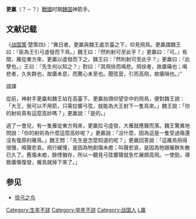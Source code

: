 '''更羸'''（？－？）[[戰國|戰國]]时期[[魏国|魏国]]神箭手。

== 文献记载 ==
《[[战国策|战国策]]·楚策四》：“異日者，更羸與魏王處京臺之下，仰見飛鳥。更羸謂魏王曰：『臣為王引弓虛發而下鳥。』魏王曰：『然則射可至此乎？』更羸曰：『可。』有間，雁從東方來，更羸以虛發而下之。魏王曰：『然則射可至此乎？』更羸曰：『此孽也。』王曰：『先生何以知之？』對曰：『其飛徐而鳴悲。飛徐者，故瘡痛也；鳴悲者，久失群也，故瘡未息，而驚心未至也。聞弦音，引而高飛，故瘡隕也。』”

語譯

從前，神射手更羸和魏王站在高臺下。更羸抬頭仰望空中的飛鳥，便對魏王說：「大王，我可以不用箭，只需拉響弓弦，就能為大王射下一隻鳥來。」魏王說：「你的射術真有這麼高妙嗎？」更羸說：「是的。」

過了一會兒，有一隻雁從東方飛來，更羸拉弓虛發，大雁就應聲而落。魏王驚異地問說：「你的射術為什麼這麼高妙呢？」更羸說：「沒什麼，因為這是一隻受過傷還沒有復原的雁鳥。」魏王問：「先生是怎麼知道的呢？」更羸回答說：「這雁鳥飛得很慢，鳴聲悲哀。飛行緩慢，是因為牠創傷未癒；叫聲悲哀，是因為牠跟雁群失散已久了。舊傷未癒，餘悸猶存，所以一聽見弓弦響聲就急忙展翅高飛。一使勁，導致瘡傷復發，雁鳥就掉下來了。」


== 参见 ==
*[[惊弓之鸟|惊弓之鸟]]

[[Category:生年不詳|Category:生年不詳]]
[[Category:卒年不詳|Category:卒年不詳]]
[[Category:战国人|Category:战国人]]
[[Category:更姓|L羸]]